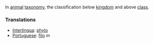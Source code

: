 In [[animal]] [[taxonomy]], the classification below [[kingdom]] and above [[class]].

=== Translations ===
*[[Interlingua]]: [[phylo]]
*[[Portuguese]]: [[filo]] ''m''